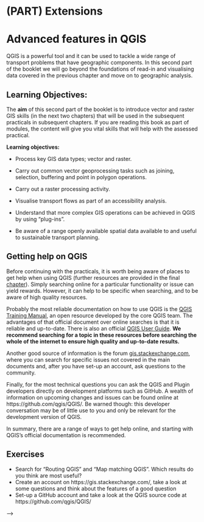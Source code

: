# (PART) Extensions {-}

# Advanced features in QGIS

QGIS is a powerful tool and it can be used to tackle a wide range of transport problems that have geographic components.
In this second part of the booklet we will go beyond the foundations of read-in and visualising data covered in the previous chapter and move on to geographic analysis.

## Learning Objectives: 

The **aim** of this second part of the booklet is to introduce vector and raster GIS skills (in the next two chapters) that will be used in the subsequent practicals in subsequent chapters.
If you are reading this book as part of modules, the content will give you vital skills that will help with the assessed practical.

**Learning objectives:**

* Process key GIS data types; vector and raster.

* Carry out common vector geoprocessing tasks such as joining, selection, buffering and point in polygon operations.  

* Carry out a raster processing activity.

* Visualise transport flows as part of an accessibility analysis.

* Understand that more complex GIS operations can be achieved in QGIS by using “plug-ins”.  

* Be aware of a range openly available spatial data available to and useful to sustainable transport planning.  

## Getting help on QGIS

Before continuing with the practicals, it is worth being aware of places to get help when using QGIS (further resources are provided in the final [chapter](https://itsleeds.github.io/QGIS-intro/further-reading.html)).
Simply searching online for a particular functionality or issue can yield rewards.
However, it can help to be specific when searching, and to be aware of high quality resources.

Probably the most reliable documentation on how to use QGIS is the [QGIS Training Manual](https://docs.qgis.org/3.4/en/docs/training_manual/), an open resource developed by the core QGIS team.
The advantages of that official document over online searches is that it is reliable and up-to-date.
There is also an official [QGIS User Guide](https://docs.qgis.org/3.4/en/docs/user_manual/index.html).
**We recommend searching for a topic in these resources before searching the whole of the internet to ensure high quality and up-to-date results.**

Another good source of information is the forum [gis.stackexchange.com](https://gis.stackexchange.com/), where you can search for specific issues not covered in the main documents and, after you have set-up an account, ask questions to the community.

Finally, for the most technical questions you can ask the QGIS and Plugin developers directly on development platforms such as GitHub.
A wealth of information on upcoming changes and issues can be found online at https://github.com/qgis/QGIS/.
Be warned though: this developer conversation may be of little use to you and only be relevant for the development version of QGIS.

In summary, there are a range of ways to get help online, and starting with QGIS's official documentation is recommended.

## Exercises

- Search for "Routing QGIS" and "Map matching QGIS". Which results do you think are most useful?
- Create an account on https://gis.stackexchange.com/, take a look at some questions and think about the features of a good question
- Set-up a GitHub account and take a look at the QGIS source code at https://github.com/qgis/QGIS/

<!-- ### What is included in Part 2? -->

<!-- Part 2 contains information about key GIS processing tasks needed for the SSPA module.   -->



<!-- **NOTE:  Free and open-source software such as QGIS changes between versions.  This means that what you see in this resource may look different to what you see in the version of QGIS you are using.** -->







<!-- # Next steps -->

<!-- Examples of programming languages with CLIs include Python and R; some R -->
<!-- <!-- and Python --> -->
<!-- code for plotting geographic data is illustrated below. -->

<!-- ```{r, echo=TRUE, message=FALSE, warning=FALSE, fig.height=3} -->
<!-- library(sf) -->
<!-- nc = read_sf(system.file("shape/nc.shp", package="sf")) -->
<!-- plot(nc) -->
<!-- ``` -->




<!-- # More Features -->



<!-- ## Attribute calculations -->

<!-- New attributes can be added to datasets with the Calculator... -->


<!-- ## Spatial subsetting -->


<!-- ## Geoprocessing Tool Box -->


<!-- ## Summary  -->


